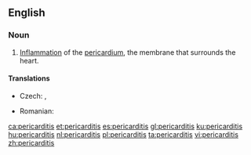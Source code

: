 ==English==
{{wikipedia}}

===Noun===
{{en-noun|~|pericarditides}}

# {{context|cardiology|pathology|lang=en}} [[inflammation|Inflammation]] of the [[pericardium]], the membrane that surrounds the heart.

====Translations====
{{trans-top|inflammation of the pericardium, the membrane that surrounds the heart}}
* Czech: {{t|cs|perikarditida|f}}, {{t|cs|zánět osrdečníku|m}}
{{trans-mid}}
* Romanian: {{t+|ro|pericardită|f}}
{{trans-bottom}}

[[ca:pericarditis]]
[[et:pericarditis]]
[[es:pericarditis]]
[[gl:pericarditis]]
[[ku:pericarditis]]
[[hu:pericarditis]]
[[nl:pericarditis]]
[[pl:pericarditis]]
[[ta:pericarditis]]
[[vi:pericarditis]]
[[zh:pericarditis]]